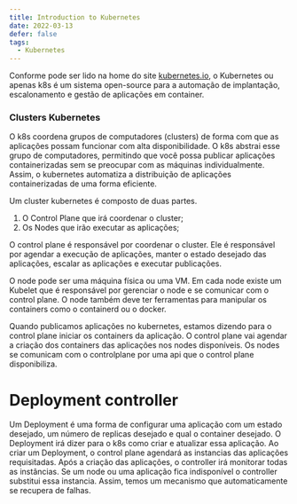 ```yaml
---
title: Introduction to Kubernetes
date: 2022-03-13
defer: false
tags:
  - Kubernetes
---
```


Conforme pode ser lido na home do site [kubernetes.io](https://kubernetes.io/), o Kubernetes ou apenas k8s é um sistema open-source para a automação de implantação, escalonamento e gestão de aplicações em container.

### Clusters Kubernetes

O k8s coordena grupos de computadores (clusters) de forma com que as aplicações possam funcionar com alta disponibilidade. 
O k8s abstrai esse grupo de computadores, permitindo que você possa publicar aplicações containerizadas sem se preocupar com as máquinas individualmente.
Assim, o kubernetes automatiza a distribuição de aplicações containerizadas de uma forma eficiente.

Um cluster kubernetes é composto de duas partes.

1. O Control Plane que irá coordenar o cluster;
2. Os Nodes que irão executar as aplicações;

O control plane é responsável por coordenar o cluster. Ele é responsável por agendar a execução de aplicações, manter o estado desejado das aplicações, escalar as aplicações e executar publicações.

O node pode ser uma máquina física ou uma VM. Em cada node existe um Kubelet que é responsável por gerenciar o node e se comunicar com o control plane.
O node também deve ter ferramentas para manipular os containers como o containerd ou o docker.

Quando publicamos aplicações no kubernetes, estamos dizendo para o control plane iniciar os containers da aplicação. O control plane vai agendar a criação dos containers das aplicações nos nodes disponíveis.
Os nodes se comunicam com o controlplane por uma api que o control plane disponibiliza.

# Deployment controller

Um Deployment é uma forma de configurar uma aplicação com um estado desejado, um número de replicas desejado e qual o container desejado.
O Deployment irá dizer para o k8s como criar e atualizar essa aplicação.
Ao criar um Deployment, o control plane agendará as instancias das aplicações requisitadas.
Após a criação das aplicações, o controller irá monitorar todas as instâncias. Se um node ou uma aplicação fica indisponível o controller substitui essa instancia.
Assim, temos um mecanismo que automaticamente se recupera de falhas.